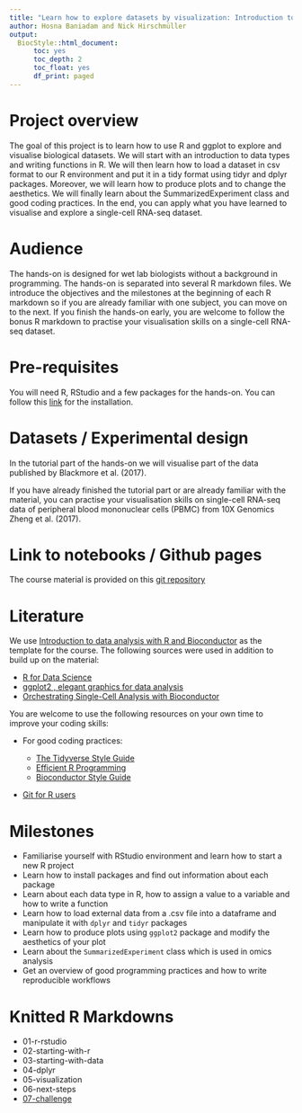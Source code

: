 ```yaml
---
title: "Learn how to explore datasets by visualization: Introduction to R and Bioconductor"
author: Hosna Baniadam and Nick Hirschmüller 
output:
  BiocStyle::html_document:
      toc: yes
      toc_depth: 2
      toc_float: yes
      df_print: paged
---
```


# Project overview

The goal of this project is to learn how to use R and ggplot to explore and visualise biological datasets. We will start with an introduction to data types and writing functions in R. We will then learn how to load a dataset in csv format to our R environment and put it in a tidy format using tidyr and dplyr packages. Moreover, we will learn how to produce plots and to change the aesthetics. We will finally learn about the SummarizedExperiment class and good coding practices. In the end, you can apply what you have learned to visualise and explore a single-cell RNA-seq dataset. 

# Audience

The hands-on is designed for wet lab biologists without a background in programming. The hands-on is separated into several R markdown files. We introduce the objectives and the milestones at the beginning of each R markdown so if you are already familiar with one subject, you can move on to the next. If you finish the hands-on early, you are welcome to follow the bonus R markdown to practise your visualisation skills on a single-cell RNA-seq dataset. 

# Pre-requisites

You will need R, RStudio and a few packages for the hands-on. You can follow this [link](https://carpentries-incubator.github.io/bioc-intro/setup.html) for the installation. 

# Datasets / Experimental design

In the tutorial part of the hands-on we will visualise part of the data published by Blackmore et al. (2017). 

If you have already finished the tutorial part or are already familiar with the material, you can practise your visualisation skills on single-cell RNA-seq data of peripheral blood mononuclear cells (PBMC) from 10X Genomics Zheng et al. (2017).

# Link to notebooks / Github pages

The course material is provided on this [git repository](https://git.embl.de/baniadam/intro_to_r_ebi) 

# Literature

We use [Introduction to data analysis with R and Bioconductor](https://carpentries-incubator.github.io/bioc-intro/index.html) as the template for the course. The following sources were used in addition to build up on the material:

- [R for Data Science](https://r4ds.had.co.nz/)
- [ggplot2 , elegant graphics for data analysis](https://ggplot2-book.org/)
- [Orchestrating Single-Cell Analysis with Bioconductor](http://bioconductor.org/books/release/OSCA/)

You are welcome to use the following resources on your own time to improve your coding skills: 

- For good coding practices: 

  + [The Tidyverse Style Guide](https://style.tidyverse.org/index.html)
  + [Efficient R Programming](https://csgillespie.github.io/efficientR/)
  + [Bioconductor Style Guide](https://contributions.bioconductor.org/r-code.html#r-code)
  
- [Git for R users](https://happygitwithr.com/index.html)

# Milestones

- Familiarise yourself with RStudio environment and learn how to start a new R project
- Learn how to install packages and find out information about each package
- Learn about each data type in R, how to assign a value to a variable and how to write a function 
- Learn how to load external data from a .csv file into a dataframe and manipulate it with `dplyr` and `tidyr` packages
- Learn how to produce plots using `ggplot2` package and modify the aesthetics of your plot
- Learn about the `SummarizedExperiment` class which is used in omics analysis
- Get an overview of good programming practices and how to write reproducible workflows

# Knitted R Markdowns

- 01-r-rstudio
- 02-starting-with-r
- 03-starting-with-data
- 04-dplyr
- 05-visualization
- 06-next-steps
- [07-challenge](https://www.huber.embl.de/users/baniadam/intro_to_r_course/07-challenge.html)



